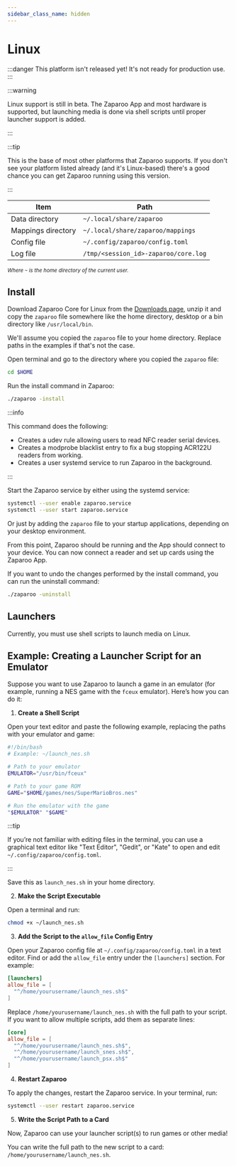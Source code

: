 ```yaml
---
sidebar_class_name: hidden
---
```


# Linux

:::danger
This platform isn't released yet! It's not ready for production use.
:::

:::warning

Linux support is still in beta. The Zaparoo App and most hardware is supported, but launching media is done via shell scripts until proper launcher support is added.

:::

:::tip

This is the base of most other platforms that Zaparoo supports. If you don't see your platform listed already (and it's Linux-based) there's a good chance you can get Zaparoo running using this version.

:::

| Item               | Path                                 |
| ------------------ | ------------------------------------ |
| Data directory     | `~/.local/share/zaparoo`             |
| Mappings directory | `~/.local/share/zaparoo/mappings`    |
| Config file        | `~/.config/zaparoo/config.toml`      |
| Log file           | `/tmp/<session_id>-zaparoo/core.log` |

<small>_Where `~` is the home directory of the current user._</small>

## Install

Download Zaparoo Core for Linux from the [Downloads page](/downloads/), unzip it and copy
the `zaparoo` file somewhere like the home directory, desktop or a bin directory like `/usr/local/bin`.

We'll assume you copied the `zaparoo` file to your home directory. Replace paths in the examples if that's not the case.

Open terminal and go to the directory where you copied the `zaparoo` file:

```bash
cd $HOME
```

Run the install command in Zaparoo:

```bash
./zaparoo -install
```

:::info

This command does the following:

- Creates a udev rule allowing users to read NFC reader serial devices.
- Creates a modprobe blacklist entry to fix a bug stopping ACR122U readers from working.
- Creates a user systemd service to run Zaparoo in the background.

:::

Start the Zaparoo service by either using the systemd service:

```bash
systemctl --user enable zaparoo.service
systemctl --user start zaparoo.service
```

Or just by adding the `zaparoo` file to your startup applications, depending on your desktop environment.

From this point, Zaparoo should be running and the App should connect to your device. You can now connect a reader and set up cards using the Zaparoo App.

If you want to undo the changes performed by the install command, you can run the uninstall command:

```bash
./zaparoo -uninstall
```

## Launchers

Currently, you must use shell scripts to launch media on Linux.

## Example: Creating a Launcher Script for an Emulator

Suppose you want to use Zaparoo to launch a game in an emulator (for example, running a NES game with the `fceux` emulator). Here’s how you can do it:

1. **Create a Shell Script**

Open your text editor and paste the following example, replacing the paths with your emulator and game:

```bash
#!/bin/bash
# Example: ~/launch_nes.sh

# Path to your emulator
EMULATOR="/usr/bin/fceux"

# Path to your game ROM
GAME="$HOME/games/nes/SuperMarioBros.nes"

# Run the emulator with the game
"$EMULATOR" "$GAME"
```

:::tip

If you’re not familiar with editing files in the terminal, you can use a graphical text editor like "Text Editor", "Gedit", or "Kate" to open and edit `~/.config/zaparoo/config.toml`.

:::

Save this as `launch_nes.sh` in your home directory.

2. **Make the Script Executable**

Open a terminal and run:

```bash
chmod +x ~/launch_nes.sh
```

3. **Add the Script to the `allow_file` Config Entry**

Open your Zaparoo config file at `~/.config/zaparoo/config.toml` in a text editor. Find or add the `allow_file` entry under the `[launchers]` section. For example:

```toml
[launchers]
allow_file = [
  "^/home/yourusername/launch_nes.sh$"
]
```

Replace `/home/yourusername/launch_nes.sh` with the full path to your script.  
If you want to allow multiple scripts, add them as separate lines:

```toml
[core]
allow_file = [
  "^/home/yourusername/launch_nes.sh$",
  "^/home/yourusername/launch_snes.sh$",
  "^/home/yourusername/launch_psx.sh$"
]
```

4. **Restart Zaparoo**

To apply the changes, restart the Zaparoo service. In your terminal, run:

```bash
systemctl --user restart zaparoo.service
```

5. **Write the Script Path to a Card**

Now, Zaparoo can use your launcher script(s) to run games or other media!

You can write the full path to the new script to a card: `/home/yourusername/launch_nes.sh`.
